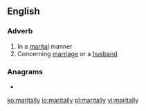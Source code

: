 ==English==

===Adverb===
{{en-adv}}

# In a [[marital]] manner
# Concerning [[marriage]] or a [[husband]]

===Anagrams===
* {{l|en|martially}}

[[ko:maritally]]
[[io:maritally]]
[[pl:maritally]]
[[vi:maritally]]